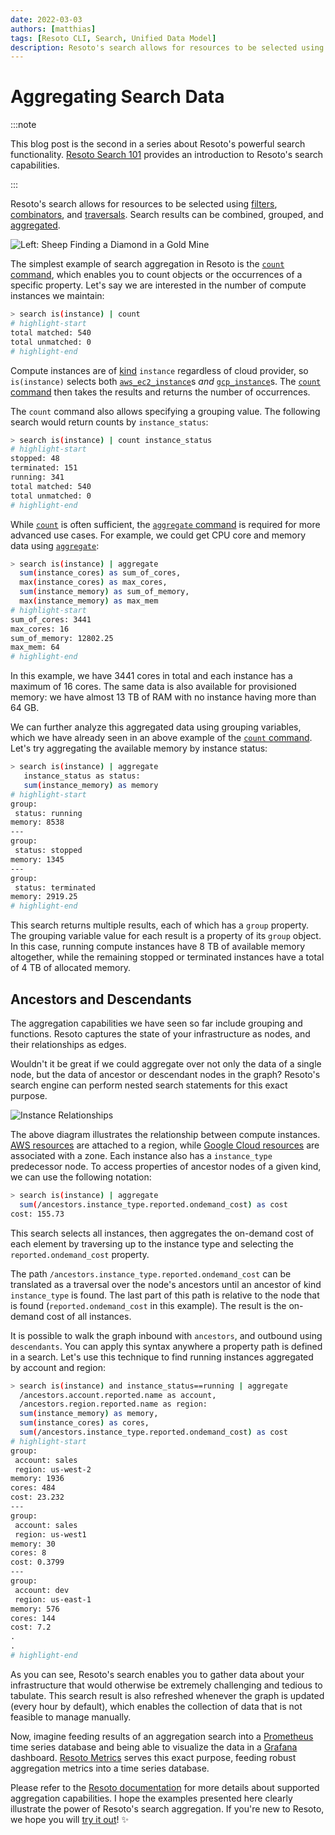 ```yaml
---
date: 2022-03-03
authors: [matthias]
tags: [Resoto CLI, Search, Unified Data Model]
description: Resoto's search allows for resources to be selected using filters, combinators, and traversals. Search results can be combined, grouped, and aggregated.
---
```


# Aggregating Search Data

:::note

This blog post is the second in a series about Resoto's powerful search functionality. [Resoto Search 101](../resoto-search-101/index.mdx) provides an introduction to Resoto's search capabilities.

:::

Resoto's search allows for resources to be selected using [filters](/docs/reference/search/filters), [combinators](/docs/reference/search/filters#combining-selections), and [traversals](/docs/reference/search/traversals). Search results can be combined, grouped, and [aggregated](/docs/reference/search/aggregation).

![Left: Sheep Finding a Diamond in a Gold Mine](./img/banner.png)

<!--truncate-->

The simplest example of search aggregation in Resoto is the [`count` command](/docs/reference/cli/count), which enables you to count objects or the occurrences of a specific property. Let's say we are interested in the number of compute instances we maintain:

```bash
> search is(instance) | count
# highlight-start
​total matched: 540
​total unmatched: 0
# highlight-end
```

Compute instances are of [kind](/docs/reference/unified-data-model#kinds) `instance` regardless of cloud provider, so `is(instance)` selects both [`aws_ec2_instance`](/docs/reference/unified-data-model/aws#aws_ec2_instance)s _and_ [`gcp_instance`](/docs/reference/unified-data-model/google-cloud#gcp_instance)s. The [`count` command](/docs/reference/cli/count) then takes the results and returns the number of occurrences.

The `count` command also allows specifying a grouping value. The following search would return counts by `instance_status`:

```bash
> search is(instance) | count instance_status
# highlight-start
​stopped: 48
​terminated: 151
​running: 341
​total matched: 540
​total unmatched: 0
# highlight-end
```

While [`count`](/docs/reference/cli/count) is often sufficient, the [`aggregate` command](/docs/reference/cli/aggregate) is required for more advanced use cases. For example, we could get CPU core and memory data using [`aggregate`](/docs/reference/cli/aggregate):

```bash
> search is(instance) | aggregate
  sum(instance_cores) as sum_of_cores,
  max(instance_cores) as max_cores,
  sum(instance_memory) as sum_of_memory,
  max(instance_memory) as max_mem
# highlight-start
​sum_of_cores: 3441
​max_cores: 16
​sum_of_memory: 12802.25
​max_mem: 64
# highlight-end
```

In this example, we have 3441 cores in total and each instance has a maximum of 16 cores. The same data is also available for provisioned memory: we have almost 13 TB of RAM with no instance having more than 64 GB.

We can further analyze this aggregated data using grouping variables, which we have already seen in an above example of the [`count` command](/docs/reference/cli/count). Let's try aggregating the available memory by instance status:

```bash
> search is(instance) | aggregate
   instance_status as status:
   sum(instance_memory) as memory
# highlight-start
​group:
​ status: running
​memory: 8538
​---
​group:
​ status: stopped
​memory: 1345
​---
​group:
​ status: terminated
​memory: 2919.25
# highlight-end
```

This search returns multiple results, each of which has a `group` property. The grouping variable value for each result is a property of its `group` object. In this case, running compute instances have 8 TB of available memory altogether, while the remaining stopped or terminated instances have a total of 4 TB of allocated memory.

## Ancestors and Descendants

The aggregation capabilities we have seen so far include grouping and functions. Resoto captures the state of your infrastructure as nodes, and their relationships as edges.

Wouldn't it be great if we could aggregate over not only the data of a single node, but the data of ancestor or descendant nodes in the graph? Resoto's search engine can perform nested search statements for this exact purpose.

![Instance Relationships](./img/carz_structure.svg)

The above diagram illustrates the relationship between compute instances. [<abbr title="Amazon Web Services">AWS</abbr> resources](/docs/reference/unified-data-model/aws) are attached to a region, while [Google Cloud resources](/docs/reference/unified-data-model/google-cloud) are associated with a zone. Each instance also has a `instance_type` predecessor node. To access properties of ancestor nodes of a given kind, we can use the following notation:

```bash
> search is(instance) | aggregate
  sum(/ancestors.instance_type.reported.ondemand_cost) as cost
​cost: 155.73
```

This search selects all instances, then aggregates the on-demand cost of each element by traversing up to the instance type and selecting the `reported.ondemand_cost` property.

The path `/ancestors.instance_type.reported.ondemand_cost` can be translated as a traversal over the node's ancestors until an ancestor of kind `instance_type` is found. The last part of this path is relative to the node that is found (`reported.ondemand_cost` in this example). The result is the on-demand cost of all instances.

It is possible to walk the graph inbound with `ancestors`, and outbound using `descendants`. You can apply this syntax anywhere a property path is defined in a search. Let's use this technique to find running instances aggregated by account and region:

```bash
> search is(instance) and instance_status==running | aggregate
  /ancestors.account.reported.name as account,
  /ancestors.region.reported.name as region:
  sum(instance_memory) as memory,
  sum(instance_cores) as cores,
  sum(/ancestors.instance_type.reported.ondemand_cost) as cost
# highlight-start
​group:
​ account: sales
​ region: us-west-2
​memory: 1936
​cores: 484
​cost: 23.232
​---
​group:
​ account: sales
​ region: us-west1
​memory: 30
​cores: 8
​cost: 0.3799
​---
​group:
​ account: dev
​ region: us-east-1
​memory: 576
​cores: 144
​cost: 7.2
​.
​.
# highlight-end
```

As you can see, Resoto's search enables you to gather data about your infrastructure that would otherwise be extremely challenging and tedious to tabulate. This search result is also refreshed whenever the graph is updated (every hour by default), which enables the collection of data that is not feasible to manage manually.

Now, imagine feeding results of an aggregation search into a [Prometheus](https://prometheus.io) time series database and being able to visualize the data in a [Grafana](https://grafana.com) dashboard. [Resoto Metrics](https://github.com/someengineering/resoto/tree/main/resotometrics) serves this exact purpose, feeding robust aggregation metrics into a time series database.

Please refer to the [Resoto documentation](/docs/reference/search/aggregation) for more details about supported aggregation capabilities. I hope the examples presented here clearly illustrate the power of Resoto's search aggregation. If you're new to Resoto, we hope you will [try it out](/docs/getting-started)! ✨
